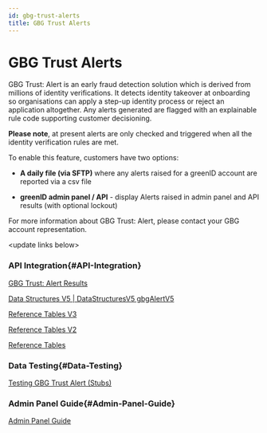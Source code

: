```yaml
---
id: gbg-trust-alerts
title: GBG Trust Alerts
---
```


# GBG Trust Alerts

GBG Trust: Alert is an early fraud detection solution which is derived from millions of identity verifications. It detects identity takeover at onboarding so organisations can apply a step-up identity process or reject an application altogether. Any alerts generated are flagged with an explainable rule code supporting customer decisioning.

**Please note**, at present alerts are only checked and triggered when all the identity verification rules are met.

To enable this feature, customers have two options:

- **A daily file (via SFTP)** where any alerts raised for a greenID account are reported via a csv file

- **greenID admin panel / API** - display Alerts raised in admin panel and API results (with optional lockout)

For more information about GBG Trust: Alert, please contact your GBG account representation.

\<update links below>

### **API Integration**{#API-Integration}

[GBG Trust: Alert Results](https://vixverify.atlassian.net/wiki/spaces/GREEN/pages/2276556801)

[Data Structures V5 | DataStructuresV5 gbgAlertV5](https://vixverify.atlassian.net/wiki/spaces/GREEN/pages/2310111363#DataStructuresV5-gbgAlertV5)

[Reference Tables V3](https://vixverify.atlassian.net/wiki/spaces/GREEN/pages/60482483)

[Reference Tables V2](https://vixverify.atlassian.net/wiki/spaces/GREEN/pages/17629486)

[Reference Tables](https://vixverify.atlassian.net/wiki/spaces/GREEN/pages/11206904)

### Data Testing{#Data-Testing}

[Testing GBG Trust Alert (Stubs)](https://vixverify.atlassian.net/wiki/spaces/GREEN/pages/8880678#DataTesting-TestingGBGAlert)

### Admin Panel Guide{#Admin-Panel-Guide}

[Admin Panel Guide](https://vixverify.atlassian.net/wiki/spaces/GREEN/pages/14286881)
